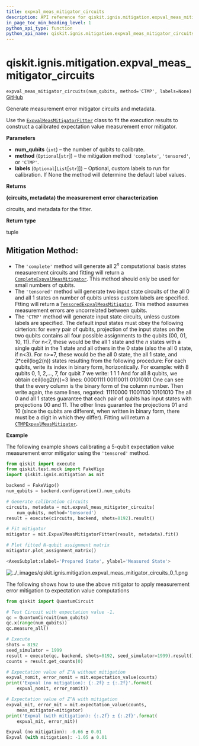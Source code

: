 ```yaml
---
title: expval_meas_mitigator_circuits
description: API reference for qiskit.ignis.mitigation.expval_meas_mitigator_circuits
in_page_toc_min_heading_level: 1
python_api_type: function
python_api_name: qiskit.ignis.mitigation.expval_meas_mitigator_circuits
---
```


# qiskit.ignis.mitigation.expval\_meas\_mitigator\_circuits

<span id="qiskit.ignis.mitigation.expval_meas_mitigator_circuits" />

`expval_meas_mitigator_circuits(num_qubits, method='CTMP', labels=None)` [GitHub](https://github.com/qiskit-community/qiskit-ignis/tree/stable/0.6/qiskit/ignis/mitigation/expval/circuits.py "view source code")

Generate measurement error mitigator circuits and metadata.

Use the [`ExpvalMeasMitigatorFitter`](qiskit.ignis.mitigation.ExpvalMeasMitigatorFitter "qiskit.ignis.mitigation.ExpvalMeasMitigatorFitter") class to fit the execution results to construct a calibrated expectation value measurement error mitigator.

**Parameters**

*   **num\_qubits** (`int`) – the number of qubits to calibrate.
*   **method** (`Optional`\[`str`]) – the mitigation method `'complete'`, `'tensored'`, or `'CTMP'`.
*   **labels** (`Optional`\[`List`\[`str`]]) – Optional, custom labels to run for calibration. If None the method will determine the default label values.

**Returns**

**(circuits, metadata) the measurement error characterization**

circuits, and metadata for the fitter.

**Return type**

tuple

## Mitigation Method:

*   The `'complete'` method will generate all $2^n$ computational basis states measurement circuits and fitting will return a [`CompleteExpvalMeasMitigator`](qiskit.ignis.mitigation.CompleteExpvalMeasMitigator "qiskit.ignis.mitigation.CompleteExpvalMeasMitigator"). This method should only be used for small numbers of qubits.
*   The `'tensored'` method will generate two input state circuits of the all 0 and all 1 states on number of qubits unless custom labels are specified. Ftting will return a [`TensoredExpvalMeasMitigator`](qiskit.ignis.mitigation.TensoredExpvalMeasMitigator "qiskit.ignis.mitigation.TensoredExpvalMeasMitigator"). This method assumes measurement errors are uncorrelated between qubits.
*   The `'CTMP'` method will generate input state circuits, unless custom labels are specified. The default input states must obey the following cirterion: for every pair of qubits, projection of the input states on the two qubits contains all four possible assignments to the qubits (00, 01, 10, 11). For n\<7, these would be the all 1 state and the $n$ states with a single qubit in the 1 state and all others in the 0 state (also the all 0 state, if n\<3). For n>=7, these would be the all 0 state, the all 1 state, and 2\*ceil(log2(n)) states resulting from the following procedure: For each qubits, write its index in binary form, horizontically. For example: with 8 qubits 0, 1, 2,…, 7, for qubit 7 we write: 1 1 1 And for all 8 qubits, we obtain ceil(log2(n))=3 lines: 00001111 00110011 01010101 One can see that the every column is the binary form of the column number. Then write again, the same lines, negated: 11110000 11001100 10101010 The all 0 and all 1 states guarantee that each pair of qubits has input states with projections 00 and 11. The other lines guarantee the projections 01 and 10 (since the qubits are different, when written in binary form, there must be a digit in which they differ). Fitting will return a [`CTMPExpvalMeasMitigator`](qiskit.ignis.mitigation.CTMPExpvalMeasMitigator "qiskit.ignis.mitigation.CTMPExpvalMeasMitigator").

**Example**

The following example shows calibrating a 5-qubit expectation value measurement error mitigator using the `'tensored'` method.

```python
from qiskit import execute
from qiskit.test.mock import FakeVigo
import qiskit.ignis.mitigation as mit

backend = FakeVigo()
num_qubits = backend.configuration().num_qubits

# Generate calibration circuits
circuits, metadata = mit.expval_meas_mitigator_circuits(
    num_qubits, method='tensored')
result = execute(circuits, backend, shots=8192).result()

# Fit mitigator
mitigator = mit.ExpvalMeasMitigatorFitter(result, metadata).fit()

# Plot fitted N-qubit assignment matrix
mitigator.plot_assignment_matrix()
```

```python
<AxesSubplot:xlabel='Prepared State', ylabel='Measured State'>
```

![../\_images/qiskit.ignis.mitigation.expval\_meas\_mitigator\_circuits\_0\_1.png](/images/api/qiskit/0.29/qiskit.ignis.mitigation.expval_meas_mitigator_circuits_0_1.png)

The following shows how to use the above mitigator to apply measurement error mitigation to expectation value computations

```python
from qiskit import QuantumCircuit

# Test Circuit with expectation value -1.
qc = QuantumCircuit(num_qubits)
qc.x(range(num_qubits))
qc.measure_all()

# Execute
shots = 8192
seed_simulator = 1999
result = execute(qc, backend, shots=8192, seed_simulator=1999).result()
counts = result.get_counts(0)

# Expectation value of Z^N without mitigation
expval_nomit, error_nomit = mit.expectation_value(counts)
print('Expval (no mitigation): {:.2f} ± {:.2f}'.format(
    expval_nomit, error_nomit))

# Expectation value of Z^N with mitigation
expval_mit, error_mit = mit.expectation_value(counts,
    meas_mitigator=mitigator)
print('Expval (with mitigation): {:.2f} ± {:.2f}'.format(
    expval_mit, error_mit))
```

```python
Expval (no mitigation): -0.66 ± 0.01
Expval (with mitigation): -1.05 ± 0.01
```

